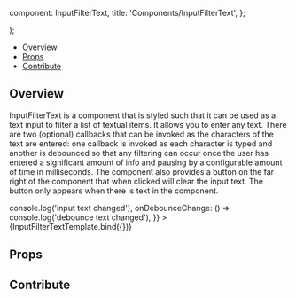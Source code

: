 
  component: InputFilterText,
  title: 'Components/InputFilterText',
};

<Meta
  title="Components/InputFilterText"
  component={InputFilterText}
/>

  <div className="w-80">
    <InputFilterText {...args} />
  </div>
);

<Heading
  title="InputFilterText"
  componentRelativePath="InputFilterText/InputFilterText.tsx"
/>

- [Overview](#overview)
- [Props](#props)
- [Contribute](#contribute)

## Overview

InputFilterText is a component that is styled such that it can be used as a text input to
filter a list of textual items. It allows you to enter any text. There are two (optional)
callbacks that can be invoked as the characters of the text are entered: one callback is
invoked as each character is typed and another is debounced so that any filtering can
occur once the user has entered a significant amount of info and pausing by a configurable
amount of time in milliseconds. The component also provides a button on the far right of
the component that when clicked will clear the input text. The button only appears when
there is text in the component.

<Canvas>
  <Story
    name="Overview"
    args={{
      className: 'w-full text-white',
      placeholder: 'Search for...',
      onChange: () => console.log('input text changed'),
      onDebounceChange: () => console.log('debounce text changed'),
    }}
  >
    {InputFilterTextTemplate.bind({})}
  </Story>
</Canvas>

## Props

<ArgsTable of={InputFilterText} />

## Contribute

<Footer componentRelativePath="InputFilterText/__stories__/InputFilterText.stories.mdx" />

